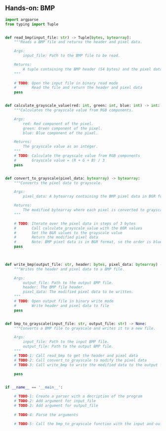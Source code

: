 ## Hands-on: BMP 

```python
import argparse
from typing import Tuple


def read_bmp(input_file: str) -> Tuple[bytes, bytearray]:
    """Reads a BMP file and returns the header and pixel data.

    Args:
        input_file: Path to the BMP file to be read.

    Returns:
        A tuple containing the BMP header (54 bytes) and the pixel data.
    """
    
    # TODO: Open the input file in binary read mode
    #       Read the file and return the header and pixel data
    pass


def calculate_grayscale_value(red: int, green: int, blue: int) -> int:
    """Calculates the grayscale value from RGB components.

    Args:
        red: Red component of the pixel.
        green: Green component of the pixel.
        blue: Blue component of the pixel.

    Returns:
        The grayscale value as an integer.
    """
    # TODO: Calculate the grayscale value from RGB components
    #       Grayscale value = (R + G + B) / 3
    pass


def convert_to_grayscale(pixel_data: bytearray) -> bytearray:
    """Converts the pixel data to grayscale.

    Args:
        pixel_data: A bytearray containing the BMP pixel data in BGR format.

    Returns:
        The modified bytearray where each pixel is converted to grayscale.
    """

    # TODO: Iterate over the pixel data in steps of 3 bytes
    #       Call calculate_grayscale_value with the BGR values
    #       Set the BGR values to the grayscale value
    #       Return the modified pixel data
    #       Note: BMP pixel data is in BGR format, so the order is blue, green, red
    pass
    


def write_bmp(output_file: str, header: bytes, pixel_data: bytearray) -> None:
    """Writes the header and pixel data to a BMP file.

    Args:
        output_file: Path to the output BMP file.
        header: The BMP file header.
        pixel_data: The modified pixel data to be written.
    """
    # TODO: Open output file in binary write mode 
    #       Write header and pixel data to file
    pass


def bmp_to_grayscale(input_file: str, output_file: str) -> None:
    """Converts a BMP file to grayscale and writes it to a new file.

    Args:
        input_file: Path to the input BMP file.
        output_file: Path to the output BMP file.
    """
    # TODO-1: Call read_bmp to get the header and pixel data
    # TODO-2: Call convert_to_grayscale to modify the pixel data
    # TODO-3: Call write_bmp to write the modified data to the output file
     
    pass


if __name__ == '__main__':

    # TODO-1: Create a parser with a decription of the program
    # TODO-2: Add argument for input_file
    # TODO-3: Add argument for output_file
    
    # TODO-4: Parse the arguments
    
    # TODO-5: Call the bmp_to_grayscale function with the input and output file paths

```